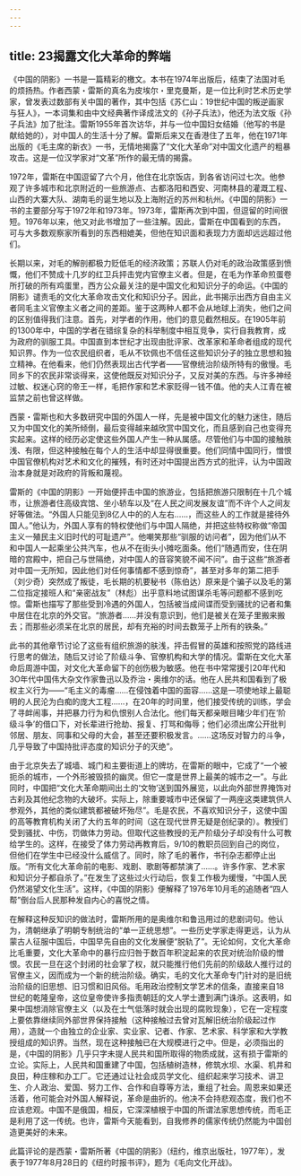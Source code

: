 ```yaml
---
---
---
```

title: 23揭露文化大革命的弊端
---



《中国的阴影》一书是一篇精彩的檄文。本书在1974年出版后，结束了法国对毛的烦扬热。作者西蒙・雷斯的真名为皮埃尔・里克曼斯，是一位比利时艺术历史学家，曾发表过数部有关中国的著作，其中包括《苏仁山：19世纪中国的叛逆画家与狂人》，一本词集和由中文经典著作译成法文的《孙子兵法》，他还为法文版《孙子兵法》加了批注。雷斯1955年首次访华，并与一位中国妇女结婚（他写的书是献给她的），对中国人的生活十分了解。雷斯后来又在香港住了五年，他在1971年出版的《毛主席的新衣》一书，无情地揭露了“文化大革命”对中国文化遗产的粗暴攻击。这是一位汉学家对“文革”所作的最无情的揭露。

1972年，雷斯在中国逗留了六个月，他住在北京饭店，到各省访问过七次。他参观了许多城市和北京附近的一些旅游点、古都洛阳和西安、河南林县的灌溉工程、山西的大寨大队、湖南毛的诞生地以及上海附近的苏州和杭州。《中国的阴影》一书的主要部分写于1972年和1973年。1973年，雷斯再次到中国，但逗留的时间很短。1976年以来，他又对此书增加了一些注解。因此，雷斯在中国看到的东西，可与大多数观察家所看到的东西相媲美，但他在知识面和表现力方面却远远超过他们。

长期以来，对毛的解剖都极力贬低毛的经济政策；苏联人仍对毛的政治政策感到愤慨，他们不赞成十几岁的红卫兵抨击党内官僚主义者。但是，在毛为作革命煎蛋卷所打破的所有鸡蛋里，西方公众最关注的是中国文化和知识分子的命运。《中国的阴影》谴责毛的文化大革命攻击文化和知识分子。因此，此书揭示出西方自由主义者同毛主义官僚主义者之间的差距。鉴于这两种人都不会从地球上消失，他们之间的区别值得我们注意。首先，对学者的作用，他们的意见截然相反。在1905年前的1300年中，中国的学者在错综复杂的科举制度中相互竞争，实行自我教育，成为政府的驯服工具。中国直到本世纪才出现由批评家、改革家和革命者组成的现代知识界。作为一位农民组织者，毛从不钦佩也不信任这些知识分子的独立思想和独立精神。在他看来，他们仍然表现出古代学者――官僚统治阶级所特有的傲慢。毛同乡下的农民非常谈得来，这使他既反对知识分子，又反对美的东西。与许多神经过敏、权迷心窍的帝王一样，毛把作家和艺术家贬得一钱不值。他的夫人江青在被监禁之前也曾这样做。

西蒙・雷斯也和大多数研究中国的外国人一样，先是被中国文化的魅力迷住，随后又为中国文化的美所倾倒，最后变得越来越欣赏中国文化，而且感到自己也变得充实起来。这样的经历必定使这些外国人产生一种从属感。尽管他们与中国的接触肤浅、有限，但这种接触在每个人的生活中却显得很重要。他们同情中国同行，憎恨中国官僚机构对艺术和文化的摧残，有时还对中国提出西方式的批评，认为中国政治本身就是对政府的背叛和蔑视。

雷斯的《中国的阴影》一开始便抨击中国的旅游业，包括把旅游只限制在十几个城市，让旅游者住高级宾馆、坐小轿车以及“在人民之间发展友谊”而不许个人之间友好等做法。“外国人只能见到8亿人中的的人左右……，而这些人的工作就是接待外国人。”他认为，外国人享有的特权使他们与中国人隔绝，并把这些特权称做“帝国主义一殖民主义旧时代的可耻遗产”。他嘲笑那些“驯服的访问者”，因为他们从不和中国人一起乘坐公共汽车，也从不在街头小摊吃面条。他们“随遇而安，住在阴暗的宫殿中，把自己与世隔绝，对中国人的音容笑貌不闻不问”。由于这些“旅游者对中国一无所知，因此他们对任何事情都不感到惊奇”，甚至对多年的第二把手（刘少奇）突然成了叛徒，毛长期的机要秘书（陈伯达）原来是个骗子以及毛的第二位指定接班人和“亲密战友”（林彪）出乎意料地试图谋杀毛等问题都不感到吃惊。雷斯也描写了那些受到冷遇的外国人，包括被当成间谍而受到骚扰的记者和集中居住在北京的外交官。“旅游者……并没有意识到，他们是被关在笼子里搬来搬去；而那些必须呆在北京的居民，却有充裕的时间去数笼子上所有的铁条。”

此书的其他章节讨论了这些有组织旅游的肤浅，抨击假冒的英雄和按照党的路线进行思考的做法，随后又讨论了阶级斗争、官僚机构和大学的情况。雷斯在文化大革命后周游中国，对文化大革命留下的创伤极为敏感。他在书中常常援引20年代和3O年代中国伟大杂文作家鲁迅以及乔治・奥维尔的话。他在人民共和国看到了极权主义行为――“毛主义的毒瘤……在侵蚀着中国的面容……这是一项使地球上最聪明的人民沦为白痴的庞大工程……，在20年的时间里，他们接受传统的训练，学会了寻衅闹事，并把暴力行为和仇恨别人合法化。他们每天都亲眼目睹少年们在‘阶级斗争’的借口下，对长辈进行抢劫、报复、打骂和侮辱；他们必须出席公开批判邻居、朋友、同事和父母的大会，甚至还要积极发言。……这场反对智力的斗争，几乎导致了中国持批评态度的知识分子的灭绝”。



由于北京失去了城墙、城门和主要街道上的牌坊，在雷斯的眼中，它成了“一个被扼杀的城市，一个外形被毁损的幽灵。但它一度是世界上最美的城市之一”。与此同时，中国把“文化大革命期间出土的‘文物’送到国外展览，以此向外部世界掩饰对古刹及其他纪念物的大破坏。实际上，除重要城市中还保留了一两座这类建筑供人参观外，其他的类似建筑都被破坏殆尽”。毛是农民，不喜欢知识分子，这使中国的高等教育机构关闭了大约五年的时间（这在现代世界无疑是创纪录的）。教授们受到骚扰、中伤，罚做体力劳动。但取代这些教授的无产阶级分子却没有什么可教给学生的。这样，在接受了体力劳动再教育后，9/10的教职员回到自己的岗位，但他们在学生中已经没什么威信了。同时，除了毛的著作，书刊杂志都停止出版。“所有文化大革命前的电影、戏剧、歌剧等都禁演了……。许多作家、艺术家和知识分子都自杀了。”在发生了这些过火行动后，恢复工作极为缓慢，“中国人民仍然渴望文化生活”。这样，《中国的阴影》便解释了1976年10月毛的追随者“四人帮”倒台后人民那种发自内心的喜悦之情。

在解释这种反知识的做法时，雷斯所用的是奥维尔和鲁迅用过的悲剧词句。他认为，清朝继承了明朝专制统治的“单一正统思想”。一些历史学家走得更远，认为从蒙古人征服中国后，中国早先自由的文化发展便“脱轨了”。无论如何，文化大革命比毛重要，文化大革命中的暴行应归咎于数百年积淀起来的农民对统治阶级的憎恨。农民一旦在这个封闭的社会掌了权，就只能推行他们先前的阶级敌人推行过的官僚主义，因而成为一个新的统治阶级。确实，毛的文化大革命专门针对的是旧统治阶级的旧思想、旧习惯和旧风俗。毛用政治控制文学艺术的信条，直接来自18世纪的乾隆皇帝，这位皇帝使许多指责朝廷的文人学士遭到满门诛杀。这表明，如果中国想消除官僚主义（以及在士气低落时就会出现的腐败现象），它在一定程度上要依靠继续同外部世界保持接触（这种接触过去曾对瓦解旧统治阶级起过作用），造就一个由独立的企业家、实业家、记者、作家、艺术家、科学家和大学教授组成的知识界。当然，现在这种接触已在大规模进行之中。但是，必须指出的是，《中国的阴影》几乎只字未提人民共和国所取得的物质成就，这有损于雷斯的立论。实际上，人民共和国重建了中国，包括植树造林，修筑水坝、水渠、机井和良田，种庄稼和办工厂。它还通过让社会成员学文化、组织起来学习技术、讲卫生、介人政治、爱国、努力工作、合作和自尊等方法，重组了社会。周恩来如果还活着，他可能会对外国人解释说，革命是曲折的。他决不会持悲观态度，我们也不应该悲观。中国不是俄国，相反，它深深植根于中国的所谓法家思想传统，而毛正是利用了这一传统。也许，雷斯今天能看到，自我修养的儒家传统仍然能为中国创造更美好的未来。

此篇评论的是西蒙・雷斯所著《中国的阴影》（纽约，维京出版社，1977年），发表于1977年8月28日的《纽约时报书评》，题为《毛向文化开战》。
